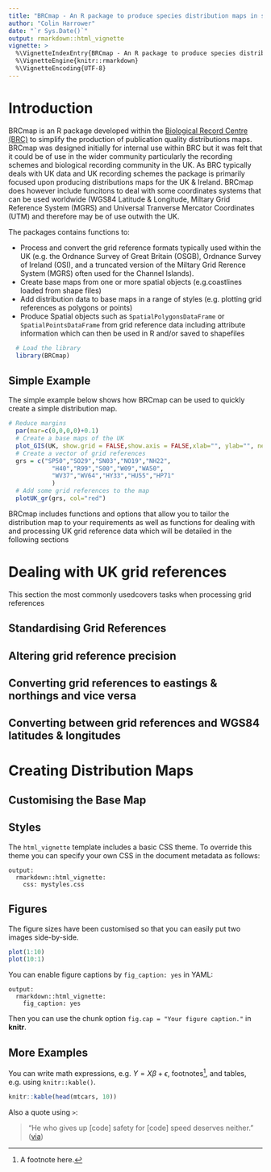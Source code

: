 ```yaml
---
title: "BRCmap - An R package to produce species distribution maps in styles suitable for use in distribution atlases"
author: "Colin Harrower"
date: "`r Sys.Date()`"
output: rmarkdown::html_vignette
vignette: >
  %\VignetteIndexEntry{BRCmap - An R package to produce species distribution maps in styles suitable for use in distribution atlases}
  %\VignetteEngine{knitr::rmarkdown}
  %\VignetteEncoding{UTF-8}
---
```

# Introduction 
BRCmap is an R package developed within the [Biological Record Centre (BRC)](http://www.brc.ac.uk) to simplify the production of publication quality distributions maps. BRCmap was designed initially for internal use within BRC but it was felt that it could be of use in the wider community particularly the recording schemes and biological recording community in the UK.  As BRC typically deals with UK data and  UK recording schemes the package is primarily focused upon producing distributions maps for the UK & Ireland. BRCmap does however include funcitons to deal with some coordinates systems that can be used worldwide (WGS84 Latitude & Longitude, Miltary Grid Reference System (MGRS) and Universal Tranverse Mercator Coordinates (UTM) and therefore may be of use outwith the UK.

The packages contains functions to:

- Process and convert the grid reference formats typically used within the UK (e.g. the Ordnance Survey of Great Britain (OSGB), Ordnance Survey of Ireland (OSI), and a truncated version of the Miltary Grid Rerence System (MGRS) often used for the Channel Islands).
- Create base maps from one or more spatial objects (e.g.coastlines loaded from shape files)
- Add distribution data to base maps in a range of styles (e.g. plotting grid references as polygons or points)
- Produce Spatial objects such as `SpatialPolygonsDataFrame` or `SpatialPointsDataFrame` from grid reference data including attribute information which can then be used in R and/or saved to shapefiles
```r
  # Load the library
  library(BRCmap)
```

## Simple Example
The simple example below shows how BRCmap can be used to quickly create a simple distribution map. 
```r
# Reduce margins
  par(mar=c(0,0,0,0)+0.1)
  # Create a base maps of the UK
  plot_GIS(UK, show.grid = FALSE,show.axis = FALSE,xlab="", ylab="", new.window = FALSE)
  # Create a vector of grid references
  grs = c("SP50","SO29","SN03","NO19","NH22",
            "H40","R99","S00","W09","WA50",
            "WV37","WV64","HY33","HU55","HP71"
            )
  # Add some grid references to the map
  plotUK_gr(grs, col="red")
```

BRCmap includes functions and options that allow you to tailor the distribution map to your requirements as well as functions for dealing with and processing UK grid reference data which will be detailed in the following sections

# Dealing with UK grid references
This section  the most commonly usedcovers tasks when processing grid references

## Standardising Grid References
  
## Altering grid reference precision
  
## Converting grid references to eastings & northings and vice versa
  
## Converting between grid references and WGS84 latitudes & longitudes

# Creating Distribution Maps
## Customising the Base Map

## Styles

The `html_vignette` template includes a basic CSS theme. To override this theme you can specify your own CSS in the document metadata as follows:

    output: 
      rmarkdown::html_vignette:
        css: mystyles.css

## Figures

The figure sizes have been customised so that you can easily put two images side-by-side. 

```r
plot(1:10)
plot(10:1)
```

You can enable figure captions by `fig_caption: yes` in YAML:

    output:
      rmarkdown::html_vignette:
        fig_caption: yes

Then you can use the chunk option `fig.cap = "Your figure caption."` in **knitr**.

## More Examples

You can write math expressions, e.g. $Y = X\beta + \epsilon$, footnotes^[A footnote here.], and tables, e.g. using `knitr::kable()`.

```r
knitr::kable(head(mtcars, 10))
```

Also a quote using `>`:

> "He who gives up [code] safety for [code] speed deserves neither."
([via](https://twitter.com/hadleywickham/status/504368538874703872))
